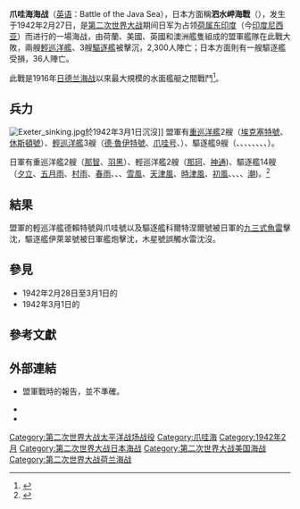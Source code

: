{{request translation|en}}
{{Refimprove|time=2015-01-16}}
{{coord|5|0|S|111|0|E|display=title}}{{Use dmy dates|date=June 2013}}
{{Infobox military conflict
|conflict=爪哇海海戰
|image= UmpCADH270K.jpg
|image_size= 300px
|caption= 日軍戰機在1942年2月15日轟炸荷蘭[[輕巡洋艦|輕巡洋艦]]{{le|爪哇號輕巡洋艦|HNLMS Java (1921)|爪哇號}}
|partof=[[第二次世界大戰|第二次世界大戰]][[太平洋戰爭|太平洋戰爭]]
|date=1942年2月27日
|place=[[爪哇海|爪哇海]]
|result= 日軍決定性勝利
|combatant1={{flag|Netherlands}}<br/>{{flag|United States|1912}}<br/>{{flag|United Kingdom}}<br/>{{flag|Australia|1913}}
|combatant2={{flagcountry|Empire of Japan}}
|commander1={{flagdeco|Netherlands}} {{link-en|卡雷爾·多爾曼|Karel Doorman}}{{KIA}}<br/>{{flagdeco|Netherlands}} [[康拉德·赫爾弗里希|康拉德·赫爾弗里希]]<ref>{{cite web|first=Klemen|last=L|url=https://warfare.gq/dutcheastindies/doorman.html|title=Rear-Admiral Karel W.F.M. Doorman|date=1999–2000|work=Forgotten Campaign: The Dutch East Indies Campaign 1941–1942|access-date=2021-10-31|archive-date=2021-10-31|archive-url=https://web.archive.org/web/20211031142644/https://warfare.gq/dutcheastindies/doorman.html|dead-url=no}}</ref>
|commander2={{flagicon|Empire of Japan|naval}} [[高木武雄|高木武雄]]<ref>{{cite web |first=Klemen |last=L |url=https://warfare.gq/dutcheastindies/takagi.html |title=Rear-Admiral Takeo Takagi |date=1999–2000 |work=Forgotten Campaign: The Dutch East Indies Campaign 1941–1942 |access-date=2021-10-31 |archive-date=2021-10-31 |archive-url=https://web.archive.org/web/20211031215807/http://warfare.gq/dutcheastindies/takagi.html |dead-url=no }}</ref>
|strength1=2艘重巡洋艦<br/>3艘輕巡洋艦<br/>9艘驅逐艦
|strength2=2艘重巡洋艦<br/>2艘輕巡洋艦<br/>14艘驅逐艦<br/>10艘運輸艦
|casualties1=2艘輕巡洋艦沉沒<br/>3艘驅逐艦沉沒<br/>1艘重巡洋艦受損<br/>2,300名水手遇難
|casualties2=1艘驅逐艦受損<br/>1艘運輸艦因空襲受損<br/>36名船員遇難
}}
{{Campaignbox 太平洋戰役 日軍攻勢 1940-1942}}
{{Campaignbox 荷屬東印度}}
'''爪哇海海战'''（[[英语|英语]]：Battle of the Java Sea），日本方面稱'''泗水岬海戰'''（{{lang-ja|スラバヤ沖海戦}}），发生于1942年2月27日，是[[第二次世界大战|第二次世界大战]]期间日军为占领[[荷属东印度|荷属东印度]]（今[[印度尼西亚|印度尼西亚]]）而进行的一場海战，由荷蘭、美國、英國和澳洲艦隻組成的盟軍艦隊在此戰大敗，兩艘[[輕巡洋艦|輕巡洋艦]]、3艘[[驅逐艦|驅逐艦]]被擊沉，2,300人陣亡；日本方面則有一艘驅逐艦受損，36人陣亡。

此戰是1916年[[日德兰海战|日德兰海战]]以來最大規模的水面艦艇之間戰鬥<ref>{{cite book|title=A World At Arms|year=2005|isbn=0-521-61826-6|author=Gerhard Weinberg |page=320}}</ref>。

==兵力==
[[File:Exeter_sinking.jpg|thumb]]於1942年3月1日沉沒]]
盟軍有[[重巡洋艦|重巡洋艦]]2艘（[[埃克塞特號重巡洋艦|埃克塞特號]]、[[休斯頓號重巡洋艦|休斯頓號]]）、[[輕巡洋艦|輕巡洋艦]]3艘（[[德·鲁伊特号轻巡洋舰|德·魯伊特號]]、[[爪哇號輕巡洋艦|爪哇号]]、{{le|伯斯號輕巡洋艦|HMAS Perth (D29)|伯斯號}}）、驅逐艦9艘（{{le|伊萊翠號驅逐艦|HMS Electra (H27)|伊萊翠號}}、{{le|遭遇號驅逐艦|HMS Encounter (H10)|遭遇號}}、{{le|木星號驅逐艦|HMS Jupiter (F85)|木星號}}、{{le|科爾特涅爾號驅逐艦|HNLMS Kortenaer (1927)|科爾特涅爾號}}、{{le|維特·德·威斯號驅逐艦|HNLMS Witte de With (1928)|維特·德·威斯號}}、{{le|奧爾登號驅逐艦|USS Alden|奧爾登號}}、{{le|約翰·D·愛德華茲號驅逐艦|USS John D. Edwards|約翰·D·愛德華茲號}}、{{le|約翰·D·福特號驅逐艦|USS John D. Ford|約翰·D·福特號}}、{{le|保羅·瓊斯號驅逐艦|USS Paul Jones (DD-230)|保羅·瓊斯號}}）。

日軍有重巡洋艦2艘（[[那智號重巡洋艦|那智]]、[[羽黑號重巡洋艦|羽黑]]）、輕巡洋艦2艘（[[那珂號輕巡洋艦|那珂]]、[[神通號輕巡洋艦|神通]])、驅逐艦14艘（[[夕立號驅逐艦|夕立]]、[[五月雨號驅逐艦|五月雨]]、[[村雨號驅逐艦|村雨]]、[[春雨號驅逐艦|春雨]]、{{le|峯雲號驅逐艦|Japanese destroyer Minegumo (1937)|峯雲}}、{{link-ja|朝雲號驅逐艦|朝雲 (駆逐艦)|朝雲}}、[[雪風號驅逐艦|雪風]]、[[天津風號驅逐艦|天津風]]、[[时津风号驱逐舰|時津風]]、[[初风号驱逐舰|初風]]、{{le|山風號驅逐艦|Japanese destroyer Yamakaze (1936)|山風}}、{{le|江風號驅逐艦|Japanese destroyer Kawakaze (1936)|江風}}、{{le|漣號驅逐艦|Japanese destroyer Sazanami (1931)|漣}}、[[潮號驅逐艦_(吹雪型)|潮]])。<ref>{{Cite book|author=防衛庁防衛研修所戦史室|authorlink=|date=1969-05|title=蘭印・ベンガル湾方面　海軍進攻作戦|series=[[戰史叢書|戦史叢書]]26|url=http://www.nids.mod.go.jp/military_history_search/SoshoView?kanno=026|publisher=朝雲新聞社|language=ja|pages=450|access-date=2021-06-20|archive-date=2020-12-02|archive-url=https://web.archive.org/web/20201202055310/http://www.nids.mod.go.jp/military_history_search/SoshoView?kanno=026|dead-url=no}}</ref>

==結果==
盟軍的輕巡洋艦德賴特號與爪哇號以及驅逐艦科爾特涅爾號被日軍的[[九三式魚雷|九三式魚雷]]擊沈，驅逐艦伊萊翠號被日軍艦炮擊沈，木星號誤觸水雷沈沒。

==參見==
* 1942年2月28日至3月1日的{{le|巽他海峽海戰|Battle of Sunda Strait}}
* 1942年3月1日的{{le|第二次爪哇海海戰|Second Battle of the Java Sea}}

==參考文獻==
{{Reflist}}

==外部連結==
{{Commons category|Battle of the Java Sea}}
* {{cite book
| url = https://www.history.navy.mil/research/library/online-reading-room/title-list-alphabetically/j/java-sea-campaign.html#java
| title = The Java Sea Campaign
| series = Combat Narratives
| author = Office of Naval Intelligence, U.S. Navy
| access-date = 2021-06-18
| archive-date = 2021-12-14
| archive-url = https://web.archive.org/web/20211214234627/https://www.history.navy.mil/research/library/online-reading-room/title-list-alphabetically/j/java-sea-campaign.html#java
| dead-url = no
}} 盟軍戰時的報告，並不準確。
*{{Cite web
|url=http://www.microworks.net/PACIFIC/battles/java_sea.htm
|title=Battle of the Java Sea: 27 February 1942 by Vincent P. O'Hara
|access-date=2021-06-20
|archive-date=2006-04-12
|archive-url=https://web.archive.org/web/20060412082231/http://www.microworks.net/PACIFIC/battles/java_sea.htm
|dead-url=no
}}
*{{Cite web
|url=http://www.microworks.net/pacific/battles/sunda_strait.htm
|title=Battle of Sunda Strait: 28 February-1 March 1942 by Vincent P. O'Hara
|access-date=2021-06-20
|archive-date=2021-03-07
|archive-url=https://web.archive.org/web/20210307193228/http://www.microworks.net/pacific/battles/sunda_strait.htm
|dead-url=no
}}

{{第二次世界大戰}}
[[Category:第二次世界大战太平洋战场战役|Category:第二次世界大战太平洋战场战役]]
[[Category:爪哇海|Category:爪哇海]]
[[Category:1942年2月|Category:1942年2月]]
[[Category:第二次世界大战日本海战|Category:第二次世界大战日本海战]]
[[Category:第二次世界大战美国海战|Category:第二次世界大战美国海战]]
[[Category:第二次世界大战荷兰海战|Category:第二次世界大战荷兰海战]]